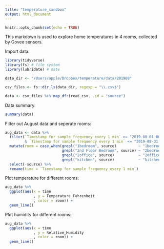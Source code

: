 ```yaml
---
title: "temperature_sandbox"
output: html_document
---
```


```r
knitr::opts_chunk$set(echo = TRUE)
```

This markdown is used to explore home temperatures in 4 rooms, collected by Govee sensors.

Import data:

```r
library(tidyverse)
library(fs) # file system
library(lubridate) # date

data_dir <- "/Users/apple/Dropbox/temperature/data/201908"

csv_files <- fs::dir_ls(data_dir, regexp = "\\.csv$")

data <- csv_files %>% map_dfr(read_csv, .id = "source")
```

Data summary:

```r
summary(data)
```

Filter out August data and seperate rooms:
```r
aug_data <- data %>%
  filter(`Timestamp for sample frequency every 1 min` >= "2019-08-01 00:00:00" 
         & `Timestamp for sample frequency every 1 min` <= "2019-08-31 23:59:59" ) %>%
  mutate(room = case_when(grepl("1bedroom", source)          ~ "1bedroom", 
                          grepl("2nd Floor Bedroom", source) ~ "2bedroom",
                          grepl("2office", source)           ~ "2office",
                          grepl("kitchen", source)           ~ "kitchen")) %>%
  select(-source) %>%
  rename(time = `Timestamp for sample frequency every 1 min`)
```

Plot temperature for different rooms:

```r
aug_data %>%
  ggplot(aes(x = time
             , y = Temperature_Fahrenheit
             , color = room)) +
  geom_line()
```

Plot humidity for different rooms:

```r
aug_data %>%
  ggplot(aes(x = time
             , y = Relative_Humidity
             , color = room)) +
  geom_line()
```
